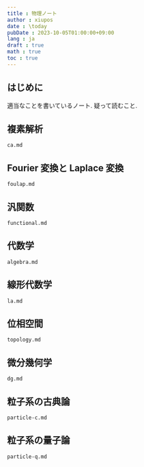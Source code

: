 ```yaml
---
title : 物理ノート
author : xiupos
date : \today
pubDate : 2023-10-05T01:00:00+09:00
lang : ja
draft : true
math : true
toc : true
---
```


## はじめに

適当なことを書いているノート. 疑って読むこと.

## 複素解析


<Ca />

``` {.include shift-heading-level-by=-1}
ca.md
```

## Fourier 変換と Laplace 変換


<Foulap />

``` {.include shift-heading-level-by=-1}
foulap.md
```

## 汎関数


<Functional />

``` {.include shift-heading-level-by=-1}
functional.md
```

## 代数学


<Algebra />

``` {.include shift-heading-level-by=-1}
algebra.md
```

## 線形代数学


<La />

``` {.include shift-heading-level-by=-1}
la.md
```

## 位相空間


<Topology />

``` {.include shift-heading-level-by=-1}
topology.md
```

## 微分幾何学


<Dg />

``` {.include shift-heading-level-by=-1}
dg.md
```

## 粒子系の古典論


<Am />

``` {.include shift-heading-level-by=-1}
particle-c.md
```

## 粒子系の量子論


<Am />

``` {.include shift-heading-level-by=-1}
particle-q.md
```
